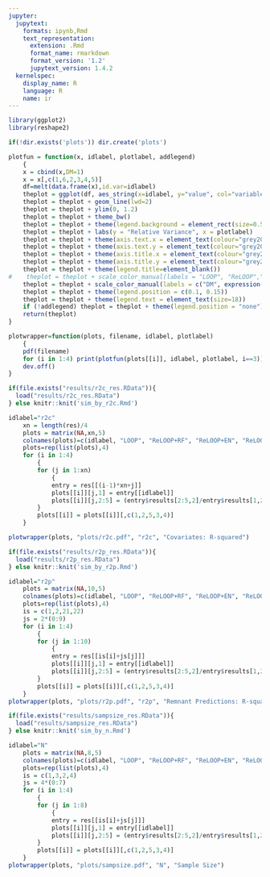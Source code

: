 ```yaml
---
jupyter:
  jupytext:
    formats: ipynb,Rmd
    text_representation:
      extension: .Rmd
      format_name: rmarkdown
      format_version: '1.2'
      jupytext_version: 1.4.2
  kernelspec:
    display_name: R
    language: R
    name: ir
---
```


```r
library(ggplot2)
library(reshape2)
```

```r
if(!dir.exists('plots')) dir.create('plots')
```

```r
plotfun = function(x, idlabel, plotlabel, addlegend)
    {
    x = cbind(x,DM=1)
    x = x[,c(1,6,2,3,4,5)]
    df=melt(data.frame(x),id.var=idlabel)
    theplot = ggplot(df, aes_string(x=idlabel, y="value", col="variable")) 
    theplot = theplot + geom_line(lwd=2)
    theplot = theplot + ylim(0, 1.2)
    theplot = theplot + theme_bw()
    theplot = theplot + theme(legend.background = element_rect(size=0.5, linetype="solid", colour ="black"))
    theplot = theplot + labs(y = "Relative Variance", x = plotlabel)
    theplot = theplot + theme(axis.text.x = element_text(colour="grey20",size=16))
    theplot = theplot + theme(axis.text.y = element_text(colour="grey20",size=16))
    theplot = theplot + theme(axis.title.x = element_text(colour="grey20",size=16))
    theplot = theplot + theme(axis.title.y = element_text(colour="grey20",size=16))
    theplot = theplot + theme(legend.title=element_blank())
#    theplot = theplot + scale_color_manual(labels = "LOOP", "ReLOOP","ReLOOP+RF", "ReLOOP+EN"), values = c("lightblue", "orange", "violet", "black"))
    theplot = theplot + scale_color_manual(labels = c("DM", expression(list(bold(x),"RF")), expression(list(x^r,"LS")), expression(list(tilde(bold(x)),"RF")), expression(list(tilde(bold(x)),"EN"))), values = c("gray", "lightblue", "orange", "violet", "black"))
    theplot = theplot + theme(legend.position = c(0.1, 0.15))
    theplot = theplot + theme(legend.text = element_text(size=18))
    if (!addlegend) theplot = theplot + theme(legend.position = "none")
    return(theplot)
}

plotwrapper=function(plots, filename, idlabel, plotlabel)
    {
    pdf(filename)
    for (i in 1:4) print(plotfun(plots[[i]], idlabel, plotlabel, i==3))
    dev.off()    
}
```

```r
if(file.exists("results/r2c_res.RData")){
  load("results/r2c_res.RData")
} else knitr::knit('sim_by_r2c.Rmd')

idlabel="r2c"
    xn = length(res)/4
    plots = matrix(NA,xn,5)
    colnames(plots)=c(idlabel, "LOOP", "ReLOOP+RF", "ReLOOP+EN", "ReLOOP")
    plots=rep(list(plots),4)
    for (i in 1:4)
        {
        for (j in 1:xn)
            {
            entry = res[[(i-1)*xn+j]]
            plots[[i]][j,1] = entry[[idlabel]]
            plots[[i]][j,2:5] = (entry$results[2:5,2]/entry$results[1,2])^2
        }
        plots[[i]] = plots[[i]][,c(1,2,5,3,4)]
    }

plotwrapper(plots, "plots/r2c.pdf", "r2c", "Covariates: R-squared")
```

```r
if(file.exists("results/r2p_res.RData")){
  load("results/r2p_res.RData")
} else knitr::knit('sim_by_r2p.Rmd')

idlabel="r2p"
    plots = matrix(NA,10,5)
    colnames(plots)=c(idlabel, "LOOP", "ReLOOP+RF", "ReLOOP+EN", "ReLOOP")
    plots=rep(list(plots),4)
    is = c(1,2,21,22)
    js = 2*(0:9)
    for (i in 1:4)
        {
        for (j in 1:10)
            {
            entry = res[[is[i]+js[j]]]
            plots[[i]][j,1] = entry[[idlabel]]
            plots[[i]][j,2:5] = (entry$results[2:5,2]/entry$results[1,2])^2
        }
        plots[[i]] = plots[[i]][,c(1,2,5,3,4)]
    }
plotwrapper(plots, "plots/r2p.pdf", "r2p", "Remnant Predictions: R-squared")
```

```r
if(file.exists("results/sampsize_res.RData")){
  load("results/sampsize_res.RData")
} else knitr::knit('sim_by_n.Rmd')

idlabel="N"
    plots = matrix(NA,8,5)
    colnames(plots)=c(idlabel, "LOOP", "ReLOOP+RF", "ReLOOP+EN", "ReLOOP")
    plots=rep(list(plots),4)
    is = c(1,3,2,4)
    js = 4*(0:7)
    for (i in 1:4)
        {
        for (j in 1:8)
            {
            entry = res[[is[i]+js[j]]]
            plots[[i]][j,1] = entry[[idlabel]]
            plots[[i]][j,2:5] = (entry$results[2:5,2]/entry$results[1,2])^2
        }
        plots[[i]] = plots[[i]][,c(1,2,5,3,4)]
    }
plotwrapper(plots, "plots/sampsize.pdf", "N", "Sample Size")
```


